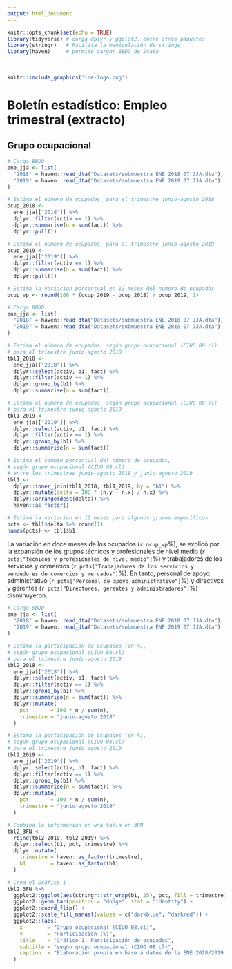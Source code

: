 ```yaml
---
output: html_document
---
```


```r
knitr::opts_chunk$set(echo = TRUE)
library(tidyverse) # carga dplyr y ggplot2, entre otros paquetes
library(stringr)   # Facilita la manipulación de strings
library(haven)     # permite cargar BBDD de Stata
```

<br>
```r
knitr::include_graphics('ine-logo.png')
```

# Boletín estadístico: Empleo trimestral (extracto)

## Grupo ocupacional

```r
# Carga BBDD
ene_jja <- list(
  "2018" = haven::read_dta("Datasets/submuestra ENE 2018 07 JJA.dta"),
  "2019" = haven::read_dta("Datasets/submuestra ENE 2019 07 JJA.dta")
)

# Estima el número de ocupados, para el trimestre junio-agosto 2018
ocup_2018 <-
  ene_jja[["2018"]] %>%
  dplyr::filter(activ == 1) %>%
  dplyr::summarise(n = sum(fact)) %>%
  dplyr::pull(1)

# Estima el número de ocupados, para el trimestre junio-agosto 2019
ocup_2019 <-
  ene_jja[["2019"]] %>%
  dplyr::filter(activ == 1) %>%
  dplyr::summarise(n = sum(fact)) %>%
  dplyr::pull(1)

# Estima la variación porcentual en 12 meses del número de ocupados
ocup_vp <- round(100 * (ocup_2019 - ocup_2018) / ocup_2019, 1)
```

```r
# Carga BBDD
ene_jja <- list(
  "2018" = haven::read_dta("Datasets/submuestra ENE 2018 07 JJA.dta"),
  "2019" = haven::read_dta("Datasets/submuestra ENE 2019 07 JJA.dta")
)

# Estima el número de ocupados, según grupo ocupacional (CIUO 08.cl)
# para el trimestre junio-agosto 2018
tbl1_2018 <-
  ene_jja[["2018"]] %>%
  dplyr::select(activ, b1, fact) %>%
  dplyr::filter(activ == 1) %>%
  dplyr::group_by(b1) %>%
  dplyr::summarise(n = sum(fact))

# Estima el número de ocupados, según grupo ocupacional (CIUO 08.cl)
# para el trimestre junio-agosto 2019
tbl1_2019 <-
  ene_jja[["2019"]] %>%
  dplyr::select(activ, b1, fact) %>%
  dplyr::filter(activ == 1) %>%
  dplyr::group_by(b1) %>%
  dplyr::summarise(n = sum(fact))

# Estima el cambio porcentual del número de ocupados,
# según grupo ocupacional (CIUO 08.cl)
# entre los trimestres junio-agosto 2018 y junio-agosto 2019
tbl1 <-
  dplyr::inner_join(tbl1_2018, tbl1_2019, by = "b1") %>%
  dplyr::mutate(delta = 100 * (n.y - n.x) / n.x) %>%
  dplyr::arrange(desc(delta)) %>%
  haven::as_factor()

# Estima la variación en 12 meses para algunos grupos específicos
pcts <- tbl1$delta %>% round(1)
names(pcts) <- tbl1$b1
```

La variación en doce meses de los ocupados (`r ocup_vp`%), se explicó por la expansión de los grupos técnicos y profesionales de nivel medio (`r pcts["Técnicos y profesionales de nivel medio"]`%) y trabajadores de los servicios y comercios (`r pcts["Trabajadores de los servicios y vendedores de comercios y mercados"]`%). En tanto, personal de apoyo administrativo (`r pcts["Personal de apoyo administrativo"]`%) y directivos y gerentes (`r pcts["Directores, gerentes y administradores"]`%) disminuyeron.

```r
# Carga BBDD
ene_jja <- list(
  "2018" = haven::read_dta("Datasets/submuestra ENE 2018 07 JJA.dta"),
  "2019" = haven::read_dta("Datasets/submuestra ENE 2019 07 JJA.dta")
)

# Estima la participación de ocupados (en %), 
# según grupo ocupacional (CIUO 08.cl)
# para el trimestre junio-agosto 2018
tbl2_2018 <-
  ene_jja[["2018"]] %>%
  dplyr::select(activ, b1, fact) %>%
  dplyr::filter(activ == 1) %>%
  dplyr::group_by(b1) %>%
  dplyr::summarise(n = sum(fact)) %>%
  dplyr::mutate(
    pct       = 100 * n / sum(n),
    trimestre = "junio-agosto 2018"
  )

# Estima la participación de ocupados (en %),
# según grupo ocupacional (CIUO 08.cl)
# para el trimestre junio-agosto 2019
tbl2_2019 <-
  ene_jja[["2019"]] %>%
  dplyr::select(activ, b1, fact) %>%
  dplyr::filter(activ == 1) %>%
  dplyr::group_by(b1) %>%
  dplyr::summarise(n = sum(fact)) %>%
  dplyr::mutate(
    pct       = 100 * n / sum(n),
    trimestre = "junio-agosto 2019"
  )

# Combina la información en una tabla en 3FN
tbl2_3FN <-
  rbind(tbl2_2018, tbl2_2019) %>%
  dplyr::select(b1, pct, trimestre) %>%
  dplyr::mutate(
    trimestre = haven::as_factor(trimestre),
    b1        = haven::as_factor(b1)
  )

# Crea el Gráfico 1
tbl2_3FN %>%
  ggplot2::ggplot(aes(stringr::str_wrap(b1, 25), pct, fill = trimestre)) +
  ggplot2::geom_bar(position = "dodge", stat = "identity") +
  ggplot2::coord_flip() +
  ggplot2::scale_fill_manual(values = c("darkblue", "darkred")) +
  ggplot2::labs(
    x        = "Grupo ocupacional (CIUO 08.cl)",
    y        = "Participación (%)",
    title    = "Gráfico 1. Participación de ocupados",
    subtitle = "según grupo ocupacional (CIUO 08.cl)",
    caption  = "Elaboración propia en base a datos de la ENE 2018/2019."
  )
```